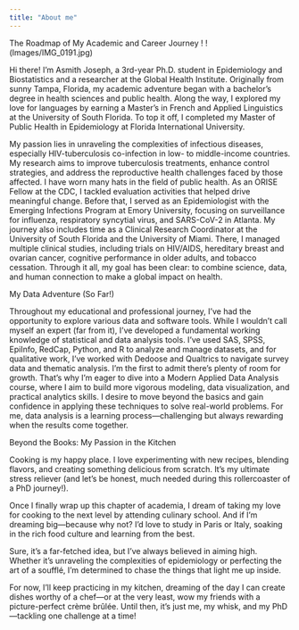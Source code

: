```yaml
---
title: "About me"
---
```


The Roadmap of My Academic and Career Journey !
!(Images/IMG_0191.jpg)


Hi there! I’m Asmith Joseph, a 3rd-year Ph.D. student in Epidemiology and Biostatistics and a researcher at the Global Health Institute. Originally from sunny Tampa, Florida, my academic adventure began with a bachelor’s degree in health sciences and public health. Along the way, I explored my love for languages by earning a Master’s in French and Applied Linguistics at the University of South Florida. To top it off, I completed my Master of Public Health in Epidemiology at Florida International University.

My passion lies in unraveling the complexities of infectious diseases, especially HIV-tuberculosis co-infection in low- to middle-income countries. My research aims to improve tuberculosis treatments, enhance control strategies, and address the reproductive health challenges faced by those affected. I have worn many hats in the field of public health. As an ORISE Fellow at the CDC, I tackled evaluation activities that helped drive meaningful change. Before that, I served as an Epidemiologist with the Emerging Infections Program at Emory University, focusing on surveillance for influenza, respiratory syncytial virus, and SARS-CoV-2 in Atlanta. My journey also includes time as a Clinical Research Coordinator at the University of South Florida and the University of Miami. There, I managed multiple clinical studies, including trials on HIV/AIDS, hereditary breast and ovarian cancer, cognitive performance in older adults, and tobacco cessation. Through it all, my goal has been clear: to combine science, data, and human connection to make a global impact on health.

My Data Adventure (So Far!)

Throughout my educational and professional journey, I’ve had the opportunity to explore various data and software tools. While I wouldn’t call myself an expert (far from it), I’ve developed a fundamental working knowledge of statistical and data analysis tools. I’ve used SAS, SPSS, EpiInfo, RedCap, Python, and R to analyze and manage datasets, and for qualitative work, I’ve worked with Dedoose and Qualtrics to navigate survey data and thematic analysis. I’m the first to admit there’s plenty of room for growth. That’s why I’m eager to dive into a Modern Applied Data Analysis course, where I aim to build more vigorous modeling, data visualization, and practical analytics skills. I desire to move beyond the basics and gain confidence in applying these techniques to solve real-world problems. For me, data analysis is a learning process—challenging but always rewarding when the results come together.

Beyond the Books: My Passion in the Kitchen

Cooking is my happy place. I love experimenting with new recipes, blending flavors, and creating something delicious from scratch. It’s my ultimate stress reliever (and let’s be honest, much needed during this rollercoaster of a PhD journey!).

Once I finally wrap up this chapter of academia, I dream of taking my love for cooking to the next level by attending culinary school. And if I’m dreaming big—because why not? I’d love to study in Paris or Italy, soaking in the rich food culture and learning from the best.

Sure, it’s a far-fetched idea, but I’ve always believed in aiming high. Whether it’s unraveling the complexities of epidemiology or perfecting the art of a soufflé, I’m determined to chase the things that light me up inside.

For now, I’ll keep practicing in my kitchen, dreaming of the day I can create dishes worthy of a chef—or at the very least, wow my friends with a picture-perfect crème brûlée. Until then, it’s just me, my whisk, and my PhD—tackling one challenge at a time!

